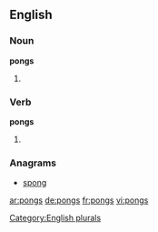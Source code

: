 ==English==

===Noun===
'''pongs'''

# {{plural of|pong}}

===Verb===
'''pongs'''

# {{third-person singular of|pong}}

===Anagrams===
* [[spong#English|spong]]

[[Category:English plurals]]

[[ar:pongs]]
[[de:pongs]]
[[fr:pongs]]
[[vi:pongs]]
